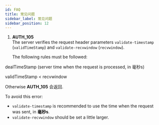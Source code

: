 ```yaml
---
id: FAQ
title: 常见问题
sidebar_label: 常见问题
sidebar_position: 12
---
```


1. **AUTH_105**  
   The server verifies the request header parameters `validate-timestamp` (`validTimeStamp`) and `validate-recvwindow` (`recvwindow`).

   The following rules must be followed:

dealTimeStamp (server time when the request is processed, in 毫秒s)

validTimeStamp < recvwindow

Otherwise **AUTH_105** 会返回.

To avoid this error:

- `validate-timestamp` is recommended to use the time when the request was sent, in **毫秒s**.
- `validate-recvwindow` should be set a little larger.
